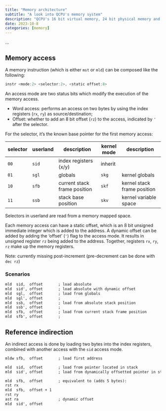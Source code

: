 ```yaml
---
title: "Memory architecture"
subtitle: "A look into QCPU's memory system"
description: "QCPU's 16 bit virtual memory, 24 bit physical memory and addressing modes."
date: 2023-10-8
categories: [memory]
---
```


<!--
https://en.wikipedia.org/wiki/Intel_8080
https://en.wikipedia.org/wiki/MOS_Technology_6502
https://en.wikipedia.org/wiki/Motorola_6800
https://en.wikipedia.org/wiki/Zilog_Z80
-->

...

## Memory access

A memory instruction (which is either `mst` or `mld`) can be composed like the
following:

```.asm
instr <mode:2> <selector:2>, <static offset:8>
```

An access mode are two status bits which modify the execution of the memory
access.

- Word access: performs an access on two bytes by using the index registers (`rx`, `ry`) as source/destination;
- Offset: whether to add an 8 bit offset (`rz`) to the access, indicated by `'` after the selector.

For the selector, it's the known base pointer for the first memory access:

| selector | userland | description                  | kernel mode | description                 |
|----------+----------+------------------------------+-------------+-----------------------------|
| `00`     | `sid`    | index registers (x/y)        | inherit     |                             |
| `01`     | `sgl`    | globals                      | `skg`       | kernel globals              |
| `10`     | `sfb`    | current stack frame position | `skf`       | kernel stack frame position |
| `11`     | `ssb`    | stack base position          | `skv`       | kernel variable space       |

Selectors in userland are read from a memory mapped space.

Each memory access can have a static offset, which is an 8 bit unsigned
immediate integer which is added to the address. A dynamic offset can be added
by adding the 'offset' (`'`) flag to the access mode. It results in unsigned
register `rz` being added to the address. Together, registers `rx`, `ry`, `rz`
make up the memory registers.

::: {.note}
Note: currently missing post-increment (pre-decrement can be done with `dec rz`)
:::

### Scenarios

```.txt
mld  sid,  offset       ; load absolute
mld  sid', offset       ; load absolute with dynamic offset
mld  sgl,  offset       ; load from globals
mld  sgl', offset       ;
mld  ssb,  offset       ; load from absolute stack position
mld  ssb', offset       ;
mld  sfb,  offset       ; load from current stack frame position
mld  sfb', offset       ;
```

## Reference indirection

An indirect access is done by loading two bytes into the index registers,
combined with another access with the `sid` access mode.

```.txt
mldw sfb,  offset       ; load first address

mld  sid,  offset       ; load from pointer located in stack
mld  sid', offset       ; load from dynamically offsetted pointer in stack

mld  sfb,  offset       ; equivalent to (adds 5 bytes):
rst rx
mld  sfb,  offset + 1
rst ry
ast ra                  ; dynamic offset
mld  sid', offset
```
